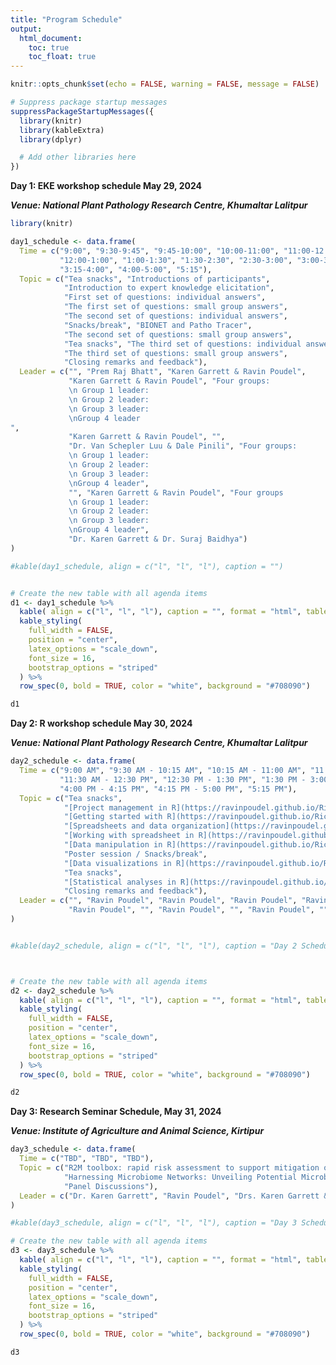 ```yaml
---
title: "Program Schedule"
output:
  html_document:
    toc: true
    toc_float: true
---
```


```r
knitr::opts_chunk$set(echo = FALSE, warning = FALSE, message = FALSE)

# Suppress package startup messages
suppressPackageStartupMessages({
  library(knitr)
  library(kableExtra)
  library(dplyr)

  # Add other libraries here
})

```


**Day 1: EKE workshop schedule May 29, 2024**

***Venue: National Plant Pathology Research Centre, Khumaltar Lalitpur***

```r
library(knitr)

day1_schedule <- data.frame(
  Time = c("9:00", "9:30-9:45", "9:45-10:00", "10:00-11:00", "11:00-12:00", 
           "12:00-1:00", "1:00-1:30", "1:30-2:30", "2:30-3:00", "3:00-3:15", 
           "3:15-4:00", "4:00-5:00", "5:15"),
  Topic = c("Tea snacks", "Introductions of participants", 
            "Introduction to expert knowledge elicitation", 
            "First set of questions: individual answers", 
            "The first set of questions: small group answers", 
            "The second set of questions: individual answers", 
            "Snacks/break", "BIONET and Patho Tracer", 
            "The second set of questions: small group answers", 
            "Tea snacks", "The third set of questions: individual answers", 
            "The third set of questions: small group answers", 
            "Closing remarks and feedback"),
  Leader = c("", "Prem Raj Bhatt", "Karen Garrett & Ravin Poudel", 
             "Karen Garrett & Ravin Poudel", "Four groups: 
             \n Group 1 leader: 
             \n Group 2 leader: 
             \n Group 3 leader: 
             \nGroup 4 leader
", 
             "Karen Garrett & Ravin Poudel", "", 
             "Dr. Van Schepler Luu & Dale Pinili", "Four groups:
             \n Group 1 leader: 
             \n Group 2 leader: 
             \n Group 3 leader: 
             \nGroup 4 leader", 
             "", "Karen Garrett & Ravin Poudel", "Four groups
             \n Group 1 leader: 
             \n Group 2 leader: 
             \n Group 3 leader: 
             \nGroup 4 leader", 
             "Dr. Karen Garrett & Dr. Suraj Baidhya")
)

#kable(day1_schedule, align = c("l", "l", "l"), caption = "")


# Create the new table with all agenda items
d1 <- day1_schedule %>%
  kable( align = c("l", "l", "l"), caption = "", format = "html", table.attr = "style='width:50%;'") %>%
  kable_styling(
    full_width = FALSE,
    position = "center",
    latex_options = "scale_down",
    font_size = 16,
    bootstrap_options = "striped"
  ) %>%
  row_spec(0, bold = TRUE, color = "white", background = "#708090")

d1
```


**Day 2: R workshop schedule May 30, 2024**

***Venue: National Plant Pathology Research Centre, Khumaltar Lalitpur***

```r
day2_schedule <- data.frame(
  Time = c("9:00 AM", "9:30 AM - 10:15 AM", "10:15 AM - 11:00 AM", "11:00 AM - 11:30 AM", 
           "11:30 AM - 12:30 PM", "12:30 PM - 1:30 PM", "1:30 PM - 3:00 PM", "3:00 PM - 4:00 PM", 
           "4:00 PM - 4:15 PM", "4:15 PM - 5:00 PM", "5:15 PM"),
  Topic = c("Tea snacks",
            "[Project management in R](https://ravinpoudel.github.io/RiceInNepal/lesson_000_R_Rstudio_project.html)",
            "[Getting started with R](https://ravinpoudel.github.io/RiceInNepal/lesson_001_basic_ds_inR.html)", 
            "[Spreadsheets and data organization](https://ravinpoudel.github.io/RiceInNepal/lesson_002_spreadsheets.html)",
            "[Working with spreadsheet in R](https://ravinpoudel.github.io/RiceInNepal/lesson_003_working_with_spreadsheet.html)",
            "[Data manipulation in R](https://ravinpoudel.github.io/RiceInNepal/lesson_06_data_manipulation_pt1.html)",
            "Poster session / Snacks/break",
            "[Data visualizations in R](https://ravinpoudel.github.io/RiceInNepal/lesson_09_data_viz_pt1.html)",
            "Tea snacks",
            "[Statistical analyses in R](https://ravinpoudel.github.io/RiceInNepal/lesson_006_statistical_analyses.html)",
            "Closing remarks and feedback"),
  Leader = c("", "Ravin Poudel", "Ravin Poudel", "Ravin Poudel", "Ravin Poudel", 
             "Ravin Poudel", "", "Ravin Poudel", "", "Ravin Poudel", "")
)


#kable(day2_schedule, align = c("l", "l", "l"), caption = "Day 2 Schedule")



# Create the new table with all agenda items
d2 <- day2_schedule %>%
  kable( align = c("l", "l", "l"), caption = "", format = "html", table.attr = "style='width:50%;'") %>%
  kable_styling(
    full_width = FALSE,
    position = "center",
    latex_options = "scale_down",
    font_size = 16,
    bootstrap_options = "striped"
  ) %>%
  row_spec(0, bold = TRUE, color = "white", background = "#708090")

d2
```



**Day 3: Research Seminar Schedule, May 31, 2024**

***Venue: Institute of Agriculture and Animal Science, Kirtipur***


```r
day3_schedule <- data.frame(
  Time = c("TBD", "TBD", "TBD"),
  Topic = c("R2M toolbox: rapid risk assessment to support mitigation of crop pathogens and pests", 
            "Harnessing Microbiome Networks: Unveiling Potential Microbial Assemblages for Disease Management", 
            "Panel Discussions"),
  Leader = c("Dr. Karen Garrett", "Ravin Poudel", "Drs. Karen Garrett & Ravin Poudel")
)

#kable(day3_schedule, align = c("l", "l", "l"), caption = "Day 3 Schedule")

# Create the new table with all agenda items
d3 <- day3_schedule %>%
  kable( align = c("l", "l", "l"), caption = "", format = "html", table.attr = "style='width:50%;'") %>%
  kable_styling(
    full_width = FALSE,
    position = "center",
    latex_options = "scale_down",
    font_size = 16,
    bootstrap_options = "striped"
  ) %>%
  row_spec(0, bold = TRUE, color = "white", background = "#708090")

d3

```

